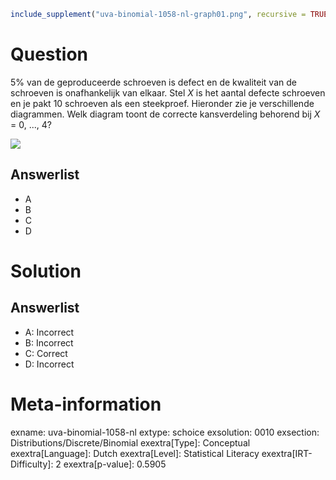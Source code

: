 ```r
include_supplement("uva-binomial-1058-nl-graph01.png", recursive = TRUE)
```

Question
========

5% van de geproduceerde schroeven is defect en de kwaliteit van de
schroeven is onafhankelijk van elkaar. Stel *X* is het aantal defecte
schroeven en je pakt 10 schroeven als een steekproef. Hieronder zie je
verschillende diagrammen. Welk diagram toont de correcte kansverdeling
behorend bij *X* = 0, \..., 4?

![](uva-binomial-1058-nl-graph01.png)

Answerlist
----------

* A
* B
* C
* D

Solution
========

Answerlist
----------

* A: Incorrect
* B: Incorrect
* C: Correct
* D: Incorrect

Meta-information
================
exname: uva-binomial-1058-nl
extype: schoice
exsolution: 0010
exsection: Distributions/Discrete/Binomial
exextra[Type]: Conceptual
exextra[Language]: Dutch
exextra[Level]: Statistical Literacy
exextra[IRT-Difficulty]: 2
exextra[p-value]: 0.5905
